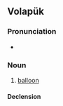 {{also|balun}}
==Volapük==

===Pronunciation===
* {{IPA|[bɛˈlun]|lang=vo}}

===Noun===
{{vo-noun}}

# [[balloon]]

====Declension====
{{vo-decl-noun}}